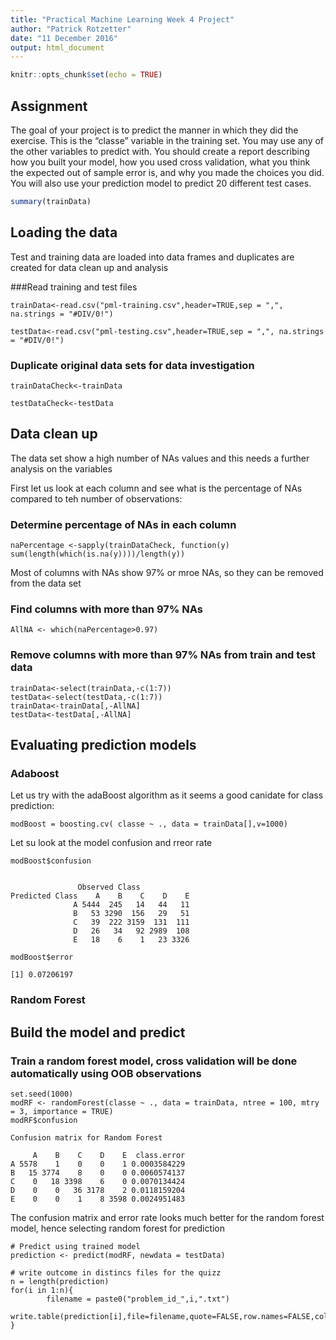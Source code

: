 ```yaml
---
title: "Practical Machine Learning Week 4 Project"
author: "Patrick Rotzetter"
date: "11 December 2016"
output: html_document
---
```


```r
knitr::opts_chunk$set(echo = TRUE)
```

## Assignment

The goal of your project is to predict the manner in which they did the exercise. This is the "classe" variable in the training set. You may use any of the other variables to predict with. You should create a report describing how you built your model, how you used cross validation, what you think the expected out of sample error is, and why you made the choices you did. You will also use your prediction model to predict 20 different test cases. 


```r
summary(trainData)
```
## Loading the data
Test and training data are loaded into data frames and duplicates are created for data clean up and analysis

###Read training and test files

```
trainData<-read.csv("pml-training.csv",header=TRUE,sep = ",", na.strings = "#DIV/0!")

testData<-read.csv("pml-testing.csv",header=TRUE,sep = ",", na.strings = "#DIV/0!")
```

### Duplicate original data sets for data investigation
```
trainDataCheck<-trainData

testDataCheck<-testData
```


## Data clean up

The data set show a high number of NAs values and this needs a further analysis on the variables

First let us look at each column and see what is the percentage of NAs compared to teh number of observations:

### Determine percentage  of NAs in each column
```
naPercentage <-sapply(trainDataCheck, function(y) sum(length(which(is.na(y))))/length(y))
```
Most of columns with NAs show 97% or mroe NAs, so they can be removed from the data set

### Find columns with more than 97% NAs
```
AllNA <- which(naPercentage>0.97)
```

### Remove columns with more than 97% NAs from train and test data
```
trainData<-select(trainData,-c(1:7))
testData<-select(testData,-c(1:7))
trainData<-trainData[,-AllNA]
testData<-testData[,-AllNA]
```

## Evaluating prediction models
### Adaboost
Let us try with the adaBoost algorithm as it seems a good canidate for class prediction:
```
modBoost = boosting.cv( classe ~ ., data = trainData[],v=1000)
```

Let su look at the model confusion and rreor rate

```
modBoost$confusion


               Observed Class
Predicted Class    A    B    C    D    E
              A 5444  245   14   44   11
              B   53 3290  156   29   51
              C   39  222 3159  131  111
              D   26   34   92 2989  108
              E   18    6    1   23 3326

modBoost$error          

[1] 0.07206197
```

### Random Forest

## Build the model and predict

### Train a random forest model, cross validation will be done automatically using OOB observations
```
set.seed(1000)
modRF <- randomForest(classe ~ ., data = trainData, ntree = 100, mtry = 3, importance = TRUE)
modRF$confusion

Confusion matrix for Random Forest

     A    B    C    D    E  class.error
A 5578    1    0    0    1 0.0003584229
B   15 3774    8    0    0 0.0060574137
C    0   18 3398    6    0 0.0070134424
D    0    0   36 3178    2 0.0118159204
E    0    0    1    8 3598 0.0024951483
```
The confusion matrix and error rate looks much better for the random forest model, hence selecting random forest for prediction


```
# Predict using trained model
prediction <- predict(modRF, newdata = testData)

# write outcome in distincs files for the quizz
n = length(prediction)
for(i in 1:n){
        filename = paste0("problem_id_",i,".txt")
        write.table(prediction[i],file=filename,quote=FALSE,row.names=FALSE,col.names=FALSE)
}
```


